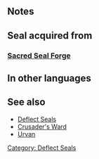 {{SkillPage Tabs}}{{Passive
|type=S
|exclusive=0
|1name=Deflect Magic 1
|1tagid=SID_連撃防御・魔道1
|1effect=If unit receives consecutive attacks and foe uses magic, reduces damage from foe's second attack onward by 30%.
|1required=-
|1cost=50
|1next=-
|2name=Deflect Magic 2
|2tagid=SID_連撃防御・魔道2
|2effect=If unit receives consecutive attacks and foe uses magic, reduces damage from foe's second attack onward by 50%.
|2cost=100
|2next=-
|3name=Deflect Magic 3
|3tagid=SID_連撃防御・魔道3
|3effect=If unit receives consecutive attacks and foe uses magic, reduces damage from foe's second attack onward by 80%.
|3cost=200
|canUseMove={{MoveList|all}}
|canUseWeapon={{WeaponList|all}}
|properties=
}}
==Notes==
{{TermRefersTo|Magic}}
{{DamagePercentageReduction}}
==Seal acquired from==
===[[Sacred Seal Forge]]===
{{SealCosts
|seals=Deflect Magic 1;Deflect Magic 2;Deflect Magic 3
|badgeColor=Verdant
|costs1=20;100;50
|costs2=60;200;50
|costs3=400;1000;100
}}
==In other languages==
{{OtherLanguages
|japanese=連撃防御・魔道
|german=Magie-Abwehr
|spanishEU=Antimagia
|spanishLA=Antimagia
|french=Abri magie
|italian=Devia magia
|chineseTW=連擊防禦・魔道
|portuguese=Desvia magia
}}
==See also==
* [[Deflect Seals]]
* [[Crusader's Ward]]
* [[Urvan]]
{{Seals Navbox}}
[[Category: Deflect Seals]]
